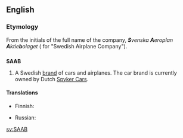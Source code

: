 ==English==
{{wikipedia}}

===Etymology===
From the initials of the full name of the company, '''''S'''venska '''A'''eroplan '''A'''ktie'''b'''olaget'' ({{etyl|sv}} for "Swedish Airplane Company").

==={{initialism|en}}===
'''SAAB'''

# A Swedish [[brand]] of cars and airplanes. The car brand is currently owned by Dutch [[w:Spyker Cars|Spyker Cars]].

====Translations====
{{trans-top|Swedish brand of cars and airplanes}}
* Finnish: {{t-|fi|Saab}}
{{trans-mid}}
* Russian: {{t-|ru|Сааб|tr=Saab|sc=Cyrl}}
{{trans-bottom}}

[[sv:SAAB]]